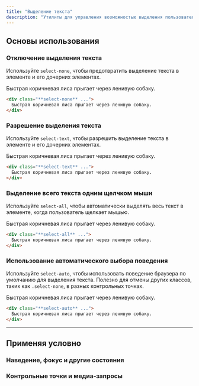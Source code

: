 ```yaml
---
title: "Выделение текста"
description: "Утилиты для управления возможностью выделения пользователем текста в элементе."
---
```




## Основы использования

### Отключение выделения текста

Используйте `select-none`, чтобы предотвратить выделение текста в элементе и его дочерних элементах.

<Example hint="Try selecting the text to see the expected behaviour">
  <div class="flex justify-center">
    <div class="select-none inline-flex text-center bg-white text-gray-900 font-semibold font-sans text-sm shadow-lg rounded-lg ring-1 ring-gray-900/5 px-4 py-3">
      Быстрая коричневая лиса прыгает через ленивую собаку.
    </div>
  </div>
</Example>

```html
<div class="**select-none** ...">
  Быстрая коричневая лиса прыгает через ленивую собаку.
</div>
```

### Разрешение выделения текста

Используйте `select-text`, чтобы разрешить выделение текста в элементе и его дочерних элементах.

<Example hint="Try selecting the text to see the expected behaviour">
  <div class="flex justify-center">
    <div class="select-text inline-flex text-center bg-white text-gray-900 font-semibold font-sans text-sm shadow-lg rounded-lg ring-1 ring-gray-900/5 px-4 py-3">
      Быстрая коричневая лиса прыгает через ленивую собаку.
    </div>
  </div>
</Example>

```html
<div class="**select-text** ...">
  Быстрая коричневая лиса прыгает через ленивую собаку.
</div>
```

### Выделение всего текста одним щелчком мыши

Используйте `select-all`, чтобы автоматически выделять весь текст в элементе, когда пользователь щелкает мышью.

<Example hint="Try selecting the text to see the expected behaviour">
  <div class="flex justify-center">
    <div class="select-all inline-flex text-center bg-white text-gray-900 font-semibold font-sans text-sm shadow-lg rounded-lg ring-1 ring-gray-900/5 px-4 py-3">
      Быстрая коричневая лиса прыгает через ленивую собаку.
    </div>
  </div>
</Example>

```html
<div class="**select-all** ...">
  Быстрая коричневая лиса прыгает через ленивую собаку.
</div>
```

### Использование автоматического выбора поведения

Используйте `select-auto`, чтобы использовать поведение браузера по умолчанию для выделения текста. Полезно для отмены других классов, таких как `.select-none`, в разных контрольных точках.

<Example hint="Попробуйте выделить текст, чтобы увидеть ожидаемое поведение">
  <div class="flex justify-center">
    <div class="select-auto inline-flex text-center bg-white text-gray-900 font-semibold font-sans text-sm shadow-lg rounded-lg ring-1 ring-gray-900/5 px-4 py-3">
      Быстрая коричневая лиса прыгает через ленивую собаку.
    </div>
  </div>
</Example>

```html
<div class="**select-auto** ...">
  Быстрая коричневая лиса прыгает через ленивую собаку.
</div>
```

---

## <Heading ignore>Применяя условно</Heading>

### <Heading ignore>Наведение, фокус и другие состояния</Heading>

<HoverFocusAndOtherStates featuredClass="select-all" />

### <Heading ignore>Контрольные точки и медиа-запросы</Heading>

<BreakpointsAndMediaQueries featuredClass="select-all" />
